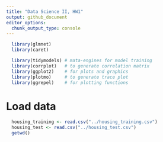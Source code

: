 ```yaml
---
title: "Data Science II, HW1"
output: github_document
editor_options: 
  chunk_output_type: console
---
```


```r
  library(glmnet)
  library(caret)

  library(tidymodels) # mata-engines for model training
  library(corrplot)   # to generate correlation matrix
  library(ggplot2)    # for plots and graphics
  library(plotmo)     # to generate trace plot 
  library(ggrepel)    # for plotting functions
```

# Load data
```r
  housing_training <- read.csv("../housing_training.csv")
  housing_test <- read.csv("../housing_test.csv")
  getwd()
```
